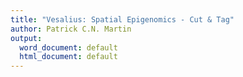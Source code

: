```yaml
---
title: "Vesalius: Spatial Epigenomics - Cut & Tag"
author: Patrick C.N. Martin
output:
  word_document: default
  html_document: default
---
```



